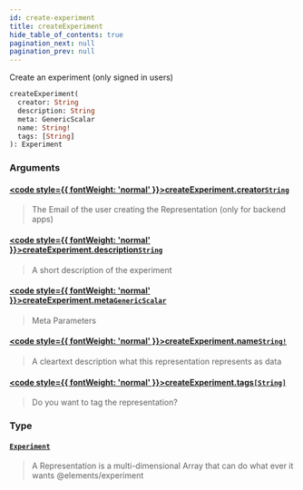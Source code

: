 ```yaml
---
id: create-experiment
title: createExperiment
hide_table_of_contents: true
pagination_next: null
pagination_prev: null
---
```








Create an experiment (only signed in users)

```graphql
createExperiment(
  creator: String
  description: String
  meta: GenericScalar
  name: String!
  tags: [String]
): Experiment
```


### Arguments

#### [<code style={{ fontWeight: 'normal' }}>createExperiment.<b>creator</b></code>](#)<Bullet />[`String`](/docs/schemas/mikro/scalars/string) <Badge class="secondary" text="scalar"/>
> The Email of the user creating the Representation (only for backend apps)
> 

#### [<code style={{ fontWeight: 'normal' }}>createExperiment.<b>description</b></code>](#)<Bullet />[`String`](/docs/schemas/mikro/scalars/string) <Badge class="secondary" text="scalar"/>
> A short description of the experiment
> 

#### [<code style={{ fontWeight: 'normal' }}>createExperiment.<b>meta</b></code>](#)<Bullet />[`GenericScalar`](/docs/schemas/mikro/scalars/generic-scalar) <Badge class="secondary" text="scalar"/>
> Meta Parameters
> 

#### [<code style={{ fontWeight: 'normal' }}>createExperiment.<b>name</b></code>](#)<Bullet />[`String!`](/docs/schemas/mikro/scalars/string) <Badge class="secondary" text="non-null"/> <Badge class="secondary" text="scalar"/>
> A cleartext description what this representation represents as data
> 

#### [<code style={{ fontWeight: 'normal' }}>createExperiment.<b>tags</b></code>](#)<Bullet />[`[String]`](/docs/schemas/mikro/scalars/string) <Badge class="secondary" text="list"/> <Badge class="secondary" text="scalar"/>
> Do you want to tag the representation?
> 

### Type

#### [`Experiment`](/docs/schemas/mikro/objects/experiment) <Badge class="secondary" text="object"/>
> A Representation is a multi-dimensional Array that can do what ever it wants @elements/experiment
> 






